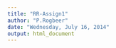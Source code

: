 ```yaml
---
title: "RR-Assign1"
author: "P.Rogbeer"
date: "Wednesday, July 16, 2014"
output: html_document
---
```



